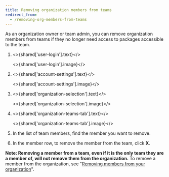 ```yaml
---
title: Removing organization members from teams
redirect_from:
  - /removing-org-members-from-teams
---
```



As an organization owner or team admin, you can remove organization members from teams if they no longer need access to packages accessible to the team.

1. <>{shared['user-login'].text}</>

   <>{shared['user-login'].image}</>

2. <>{shared['account-settings'].text}</>

   <>{shared['account-settings'].image}</>

3. <>{shared['organization-selection'].text}</>

   <>{shared['organization-selection'].image}</>

4. <>{shared['organization-teams-tab'].text}</>

   <>{shared['organization-teams-tab'].image}</>

5. In the list of team members, find the member you want to remove.

6. In the member row, to remove the member from the team, click **X**.

   <Screenshot src="/organizations/managing-teams/team-member-remove-button.png" alt="Screenshot of the team member remove button" />

<Note>

**Note: Removing a member from a team, even if it is the only team they are a member of, will not remove them from the organization.** To remove a member from the organization, see "[Removing members from your organization][removing-organization-members]".

</Note>

[removing-organization-members]: removing-members-from-your-organization

